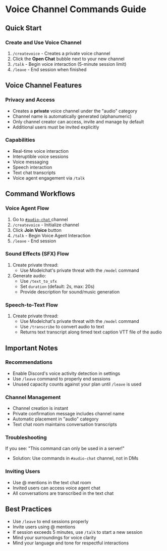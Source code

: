 # Voice Channel Commands Guide

## Quick Start

### Create and Use Voice Channel
1. `/createvoice` - Creates a private voice channel
2. Click the **Open Chat** bubble next to your new channel
3. `/talk` - Begin voice interaction (5-minute session limit)
4. `/leave` - End session when finished

## Voice Channel Features

### Privacy and Access
- Creates a **private** voice channel under the "audio" category
- Channel name is automatically generated (alphanumeric)
- Only channel creator can access, invite and manage by default
- Additional users must be invited explicitly

### Capabilities
- Real-time voice interaction
- Interuptible voice sessions
- Voice messaging
- Speech interaction
- Text chat transcripts
- Voice agent engagement via `/talk`

## Command Workflows

### Voice Agent Flow
1. Go to <a href="https://discord.com/channels/1245569640265023572/1316766276051406888"> `#audio-chat` </a> channel
2. `/createvoice` - Initialize channel
3. Click **Join Voice** button
4. `/talk` - Begin Voice Agent Interaction
5. `/leave` - End session

### Sound Effects (SFX) Flow
1. Create private thread:
   - Use Modelchat's private threat with the `/model` command
2. Generate audio:
   - Use `/text_to_sfx`
   - Set `duration` (default: 2s, max: 20s)
   - Provide description for sound/music generation


### Speech-to-Text Flow
1. Create private thread:
   - Use Modelchat's private threat with the `/model` command
   - Use `/transcribe` to convert audio to text
   - Returns text transcript along timed text caption VTT file  of the audio

## Important Notes

### Recommendations
- Enable Discord's voice activity detection in settings
- Use `/leave` command to properly end sessions
- Unused capacity counts against your plan until `/leave` is used

### Channel Management
- Channel creation is instant
- Private confirmation message includes channel name
- Automatic placement in "audio" category
- Text chat room maintains conversation transcripts

### Troubleshooting

If you see: "This command can only be used in a server!"
- Solution: Use commands in `#audio-chat` channel, not in DMs

### Inviting Users
- Use @ mentions in the text chat room
- Invited users can access voice agent chat
- All conversations are transcribed in the text chat

## Best Practices
- Use `/leave` to end sessions properly
- Invite users using @ mentions
- If session exceeds 5 minutes, use `/talk` to start a new session
- Mind your surroundings for voice clarity
- Mind your language and tone for respectful interactions